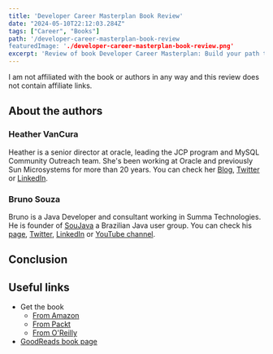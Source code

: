 ```yaml
---
title: 'Developer Career Masterplan Book Review'
date: "2024-05-10T22:12:03.284Z"
tags: ["Career", "Books"]
path: '/developer-career-masterplan-book-review
featuredImage: './developer-career-masterplan-book-review.png'
excerpt: 'Review of book Developer Career Masterplan: Build your path to senior level and beyond with practical insights from industry experts by Heather VanCura and Bruno Souza.'
---
```



<PostHeader frontmatter={props.data.mdx.frontmatter} />

<Info>I am not affiliated with the book or authors in any way and this review does not contain affiliate links.</Info>


## About the authors

### Heather VanCura
Heather is a senior director at oracle, leading the JCP program and MySQL Community Outreach team. She's been working at Oracle and previously Sun Microsystems for more than 20 years. You can check her [Blog](https://heathervcblog.wordpress.com/), [Twitter](https://twitter.com/heathervc) or [LinkedIn](https://www.linkedin.com/in/heather-vancura-400395/).

### Bruno Souza
Bruno is a Java Developer and consultant working in Summa Technologies. He is founder of [SouJava](https://soujava.org.br/) a Brazilian Java user group. You can check his [page](code4.life), [Twitter](https://twitter.com/brjavaman), [LinkedIn](https://www.linkedin.com/in/brjavaman/?originalSubdomain=br) or [YouTube channel](https://www.youtube.com/@brjavaman).

## Conclusion

## Useful links

- Get the book
  - [From Amazon](https://www.amazon.com/Developer-Career-Masterplan-practical-insights-ebook/dp/B0CFLBHZXZ)
  - [From Packt](https://www.packtpub.com/product/developer-career-masterplan/9781801818704)
  - [From O'Reilly](https://www.oreilly.com/library/view/developer-career-masterplan/9781801818704/)
- [GoodReads book page](https://www.goodreads.com/book/show/196745611-developer-career-masterplan)
